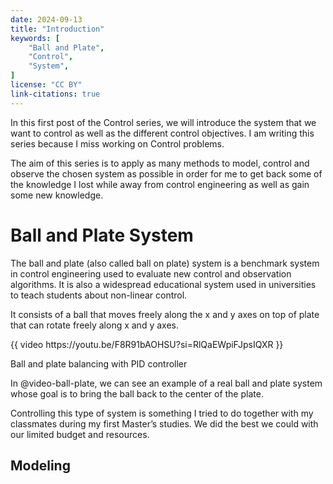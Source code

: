 ```yaml
---
date: 2024-09-13
title: "Introduction"
keywords: [
    "Ball and Plate",
    "Control", 
    "System",
]
license: "CC BY"
link-citations: true
---
```


In this first post of the Control series, we will introduce the system that we want to control as well as the different control
objectives. I am writing this series because I miss working on Control problems.

The aim of this series is to apply as many methods to model, control and observe the chosen system as possible
in order for me to get back some of the knowledge I lost while away from control engineering as well as gain
some new knowledge. 

# Ball and Plate System

The ball and plate (also called ball on plate) system is a benchmark system in control engineering
used to evaluate new control and observation algorithms. It is also a widespread educational system
used in universities to teach students about non-linear control.

It consists of a ball that moves freely along the x and y axes on top of plate that can rotate freely along x and y axes.

::: {#video-ball-plate}

{{ video https://youtu.be/F8R91bAOHSU?si=RlQaEWpiFJpsIQXR }}

Ball and plate balancing with PID controller

:::

In @video-ball-plate, we can see an example of a real ball and plate system whose goal
is to bring the ball back to the center of the plate.

Controlling this type of system is something I tried to do together with my classmates during my first
Master's studies. We did the best we could with our limited budget and resources.

## Modeling

